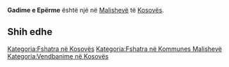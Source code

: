 {{Fshat në 
 | Emri                = Gadime e Epërme
 | EmriAlt                = 
 | NAME_SHORT_FORM=      
 | NAME_GENERIC=      
 | NAME_SORT_NAME_RO=      GADIMEEEPERME
 | FULL_NAME_RO = Gadime e Epërme
 | FULL_NAME_ND_RO=Gadime e Eperme
 | SORT_NAME_RG=GADIMEEEPERME
 | FULL_NAME_RG=Gadime e Epërme
 | FULL_NAME_ND_RG=Gadime e Eperme
 | SRP_NAME_SHORT_FORM=      
 | SRP_NAME_GENERIC=      
 | SRP_NAME_SORT_NAME_RO=      
 | SRP_FULL_NAME_RO = 
 | SRP_FULL_NAME_ND_RO=
 | SRP_SORT_NAME_RG=
 | SRP_FULL_NAME_RG=
 | SRP_FULL_NAME_ND_RG=
 | Emri (Rasa dhanore) = 
 | Figura              = 
 | Shteti              = Kosovo
 | Komuna              = Malishevë
 | Kodi postar         = 
 | Sipërfaqja          = 

 | Popullsia           = 

 | Regj. i popullsisë  = 
 | Dend. e popullsisë  = 
 | Faqja zyrtare       = 
 <!--- Koordinatat ----> 
 | Gjerësia            = 42.491111
 | Gjatësia            = 21.222778
 | Lartësia            = 
}}
'''Gadime e Epërme''' është një [[]] në [[Malishevë]] të [[Kosovës]].

<!-- == Gjeografia == -->
<!-- == Historia == -->
<!-- == Demografia == -->
== Shih edhe ==
{{Komuna Malishevë}}
{{Kosovo-Administrata-Cung}}

[[Kategoria:Fshatra në Kosovës]]
[[Kategoria:Fshatra në Kommunes Malishevë]]
[[Kategoria:Vendbanime në Kosovës]]